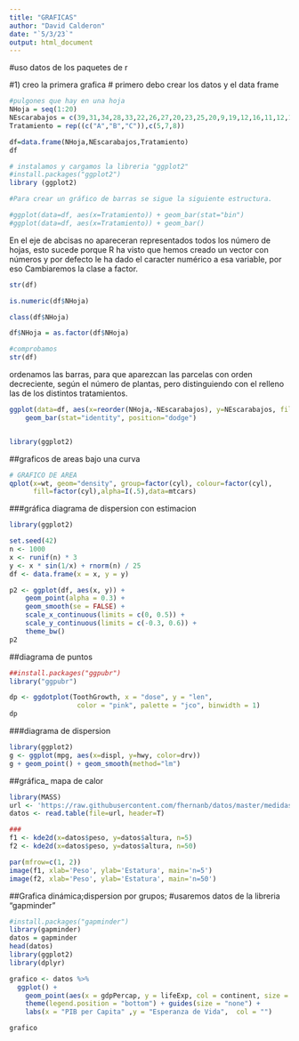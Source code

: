 ---
title: "GRAFICAS"
author: "David Calderon"
date: "`5/3/23`"
output: html_document
---

#uso datos de los paquetes de r


#1) creo la primera grafica \# primero debo crear los datos y el data frame

```{r}
#pulgones que hay en una hoja
NHoja = seq(1:20)
NEscarabajos = c(39,31,34,28,33,22,26,27,20,23,25,20,9,19,12,16,11,12,17,10)
Tratamiento = rep((c("A","B","C")),c(5,7,8))

df=data.frame(NHoja,NEscarabajos,Tratamiento) 
df
```

```{r}
# instalamos y cargamos la libreria "ggplot2"
#install.packages("ggplot2") 
library (ggplot2)
```

```{r}
#Para crear un gráfico de barras se sigue la siguiente estructura.

#ggplot(data=df, aes(x=Tratamiento)) + geom_bar(stat="bin")
#ggplot(data=df, aes(x=Tratamiento)) + geom_bar()

```



En el eje de abcisas no apareceran representados todos los número de hojas, esto sucede porque R ha visto que hemos creado un vector con números y por defecto le ha dado el caracter numérico a esa variable, por eso Cambiaremos la clase a factor.

```{r}
str(df)

```

```{r}
is.numeric(df$NHoja)

```

```{r}
class(df$NHoja)

```

```{r}
df$NHoja = as.factor(df$NHoja)

```

```{r}
#comprobamos
str(df)

```


ordenamos las barras, para que aparezcan las parcelas con orden decreciente, según el número de plantas, pero distinguiendo con el relleno las de los distintos tratamientos.

```{r}
ggplot(data=df, aes(x=reorder(NHoja,-NEscarabajos), y=NEscarabajos, fill=Tratamiento)) + 
    geom_bar(stat="identity", position="dodge")
```

```{r}
```


```{r}
library(ggplot2)
```
##graficos de areas bajo una curva
```{r}
# GRAFICO DE AREA
qplot(x=wt, geom="density", group=factor(cyl), colour=factor(cyl),
      fill=factor(cyl),alpha=I(.5),data=mtcars)

```
###gráfica diagrama de dispersion con estimacion 


```{r}
library(ggplot2)

set.seed(42)
n <- 1000
x <- runif(n) * 3
y <- x * sin(1/x) + rnorm(n) / 25
df <- data.frame(x = x, y = y)

p2 <- ggplot(df, aes(x, y)) +
    geom_point(alpha = 0.3) +
    geom_smooth(se = FALSE) +
    scale_x_continuous(limits = c(0, 0.5)) +
    scale_y_continuous(limits = c(-0.3, 0.6)) +
    theme_bw()
p2
```
##diagrama de puntos 

```{r}
##install.packages("ggpubr")
library("ggpubr")
```

```{r}
dp <- ggdotplot(ToothGrowth, x = "dose", y = "len",
                 color = "pink", palette = "jco", binwidth = 1)
dp
```
###diagrama de dispersion
```{r}
library(ggplot2)
g <- ggplot(mpg, aes(x=displ, y=hwy, color=drv))
g + geom_point() + geom_smooth(method="lm")
```
##gráfica_ mapa de calor


```{r}
library(MASS)
url <- 'https://raw.githubusercontent.com/fhernanb/datos/master/medidas_cuerpo'
datos <- read.table(file=url, header=T)

###
f1 <- kde2d(x=datos$peso, y=datos$altura, n=5)
f2 <- kde2d(x=datos$peso, y=datos$altura, n=50)
```

```{r}
par(mfrow=c(1, 2))
image(f1, xlab='Peso', ylab='Estatura', main='n=5')
image(f2, xlab='Peso', ylab='Estatura', main='n=50')
```


##Grafica dinámica;dispersion por grupos;
#usaremos datos de la libreria "gapminder"
```{r}
#install.packages("gapminder")
library(gapminder)
datos = gapminder
head(datos)
library(ggplot2)
library(dplyr)

grafico <- datos %>%
  ggplot() + 
    geom_point(aes(x = gdpPercap, y = lifeExp, col = continent, size = pop), alpha = 0.8) + theme_minimal() + 
    theme(legend.position = "bottom") + guides(size = "none") + 
    labs(x = "PIB per Capita" ,y = "Esperanza de Vida",  col = "") 

grafico
```



